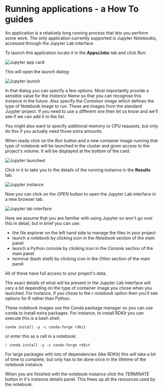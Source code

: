 


<Head>
  <title>Running applications - a How To guide</title>
</Head>

<DocsNav />

# Running applications - a How To guides

An application is a relatively long running process that lets you perform some work.
The only application currently supported is Jupyter Notebooks, accessed through the Jupyter Lab interface.

To launch this application locate it in the **Apps/Jobs** tab and click *Run*:

<Image src={jupyter_app} alt="Jupyter app card" />

This will open the launch dialog:

<Image src={jupyter_launch} alt="Jupyter launch" />

In that dialog you can specify a few options. Most importantly provide a sensible value for the *Instance Name* so that
you can recognise this instance in the future. Also specify the *Container image* which defines the type of Notebook image
to run. These are images from the standard Juypter project. If you need to use a different one then let us know and we'll
see if we can add it to the list.

You might also want to specify additional memory or CPU requests, but only do this if you actually need those extra amounts.

When ready click on the *Run* button and a new container image running that type of notebook will be launched in the
cluster and given access to the project's volume. It will be displayed at the bottom of the card:

<Image src={jupyter_launched} alt="Jupyter launched" />

Click in it to take you to the details of the running instance in the **Results** tab.

<Image src={jupyter_instance} alt="Jupyter instance" />

Now you can click on the *OPEN* button to open the Jupyter Lab interface in a new browser tab.

<Image src={jupyter_lab} alt="Jupyter lab interface" />

Here we assume that you are familiar with using Jupyter so won't go over this in detail, but in brief you can use:

- the file explorer on the left hand side to manage the files in your project
- launch a notebook by clicking icon in the *Notebook* section of the main panel
- launch a Python console by clicking icon in the *Console* section of the main panel
- terminal (bash shell) by clicking icon in the *Other* section of the main panel

All of these have full access to your project's data.

The exact details of what will be present in the Jupyter Lab interface will vary a bit depending on the type of container
image you chose when you launched. For instance, if you chose to the *r notebook* option then you'll see options for R
rather than Python.

These notebook images use the Conda package manager so you can use conda to install extra packages.
For instance, to install RDKit you can execute this is a bash shell:
```
conda install -y -c conda-forge rdkit
```

or enter this as a cell in a notebook:
```
! conda install -y -c conda-forge rdkit
```

For large packages with lots of dependencies (like RDKit) this will take a bit of time to complete, but only has to be
done once in the lifetime of the notebook instance.

When you are finished with the notebook instance click the *TERMINATE* button in it's instance details panel.
This frees up all the resources used by the notebook.

